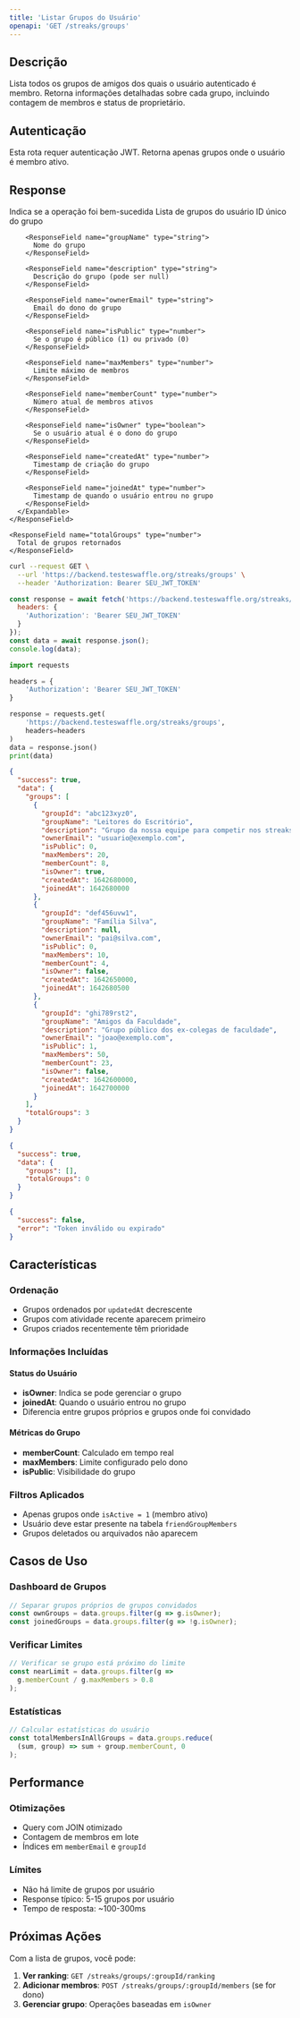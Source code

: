 ```yaml
---
title: 'Listar Grupos do Usuário'
openapi: 'GET /streaks/groups'
---
```


## Descrição

Lista todos os grupos de amigos dos quais o usuário autenticado é membro. Retorna informações detalhadas sobre cada grupo, incluindo contagem de membros e status de proprietário.

## Autenticação

<Note>
  Esta rota requer autenticação JWT. Retorna apenas grupos onde o usuário é membro ativo.
</Note>

## Response

<ResponseField name="success" type="boolean">
  Indica se a operação foi bem-sucedida
</ResponseField>

<ResponseField name="data" type="object">
  <Expandable title="properties">
    <ResponseField name="groups" type="array">
      Lista de grupos do usuário
      <Expandable title="group object">
        <ResponseField name="groupId" type="string">
          ID único do grupo
        </ResponseField>

        <ResponseField name="groupName" type="string">
          Nome do grupo
        </ResponseField>

        <ResponseField name="description" type="string">
          Descrição do grupo (pode ser null)
        </ResponseField>

        <ResponseField name="ownerEmail" type="string">
          Email do dono do grupo
        </ResponseField>

        <ResponseField name="isPublic" type="number">
          Se o grupo é público (1) ou privado (0)
        </ResponseField>

        <ResponseField name="maxMembers" type="number">
          Limite máximo de membros
        </ResponseField>

        <ResponseField name="memberCount" type="number">
          Número atual de membros ativos
        </ResponseField>

        <ResponseField name="isOwner" type="boolean">
          Se o usuário atual é o dono do grupo
        </ResponseField>

        <ResponseField name="createdAt" type="number">
          Timestamp de criação do grupo
        </ResponseField>

        <ResponseField name="joinedAt" type="number">
          Timestamp de quando o usuário entrou no grupo
        </ResponseField>
      </Expandable>
    </ResponseField>

    <ResponseField name="totalGroups" type="number">
      Total de grupos retornados
    </ResponseField>
  </Expandable>
</ResponseField>

<RequestExample>

```bash cURL
curl --request GET \
  --url 'https://backend.testeswaffle.org/streaks/groups' \
  --header 'Authorization: Bearer SEU_JWT_TOKEN'
```

```javascript JavaScript
const response = await fetch('https://backend.testeswaffle.org/streaks/groups', {
  headers: {
    'Authorization': 'Bearer SEU_JWT_TOKEN'
  }
});
const data = await response.json();
console.log(data);
```

```python Python
import requests

headers = {
    'Authorization': 'Bearer SEU_JWT_TOKEN'
}

response = requests.get(
    'https://backend.testeswaffle.org/streaks/groups',
    headers=headers
)
data = response.json()
print(data)
```

</RequestExample>

<ResponseExample>

```json Sucesso
{
  "success": true,
  "data": {
    "groups": [
      {
        "groupId": "abc123xyz0",
        "groupName": "Leitores do Escritório",
        "description": "Grupo da nossa equipe para competir nos streaks",
        "ownerEmail": "usuario@exemplo.com",
        "isPublic": 0,
        "maxMembers": 20,
        "memberCount": 8,
        "isOwner": true,
        "createdAt": 1642680000,
        "joinedAt": 1642680000
      },
      {
        "groupId": "def456uvw1",
        "groupName": "Família Silva",
        "description": null,
        "ownerEmail": "pai@silva.com",
        "isPublic": 0,
        "maxMembers": 10,
        "memberCount": 4,
        "isOwner": false,
        "createdAt": 1642650000,
        "joinedAt": 1642680500
      },
      {
        "groupId": "ghi789rst2",
        "groupName": "Amigos da Faculdade",
        "description": "Grupo público dos ex-colegas de faculdade",
        "ownerEmail": "joao@exemplo.com",
        "isPublic": 1,
        "maxMembers": 50,
        "memberCount": 23,
        "isOwner": false,
        "createdAt": 1642600000,
        "joinedAt": 1642700000
      }
    ],
    "totalGroups": 3
  }
}
```

```json Usuário sem grupos
{
  "success": true,
  "data": {
    "groups": [],
    "totalGroups": 0
  }
}
```

```json Erro de autenticação
{
  "success": false,
  "error": "Token inválido ou expirado"
}
```

</ResponseExample>

## Características

### Ordenação
- Grupos ordenados por `updatedAt` decrescente
- Grupos com atividade recente aparecem primeiro
- Grupos criados recentemente têm prioridade

### Informações Incluídas

#### Status do Usuário
- **isOwner**: Indica se pode gerenciar o grupo
- **joinedAt**: Quando o usuário entrou no grupo
- Diferencia entre grupos próprios e grupos onde foi convidado

#### Métricas do Grupo
- **memberCount**: Calculado em tempo real
- **maxMembers**: Limite configurado pelo dono
- **isPublic**: Visibilidade do grupo

### Filtros Aplicados
- Apenas grupos onde `isActive = 1` (membro ativo)
- Usuário deve estar presente na tabela `friendGroupMembers`
- Grupos deletados ou arquivados não aparecem

## Casos de Uso

### Dashboard de Grupos
```javascript
// Separar grupos próprios de grupos convidados
const ownGroups = data.groups.filter(g => g.isOwner);
const joinedGroups = data.groups.filter(g => !g.isOwner);
```

### Verificar Limites
```javascript
// Verificar se grupo está próximo do limite
const nearLimit = data.groups.filter(g => 
  g.memberCount / g.maxMembers > 0.8
);
```

### Estatísticas
```javascript
// Calcular estatísticas do usuário
const totalMembersInAllGroups = data.groups.reduce(
  (sum, group) => sum + group.memberCount, 0
);
```

## Performance

### Otimizações
- Query com JOIN otimizado
- Contagem de membros em lote
- Índices em `memberEmail` e `groupId`

### Límites
- Não há limite de grupos por usuário
- Response típico: 5-15 grupos por usuário
- Tempo de resposta: ~100-300ms

## Próximas Ações

Com a lista de grupos, você pode:

1. **Ver ranking**: `GET /streaks/groups/:groupId/ranking`
2. **Adicionar membros**: `POST /streaks/groups/:groupId/members` (se for dono)
3. **Gerenciar grupo**: Operações baseadas em `isOwner`